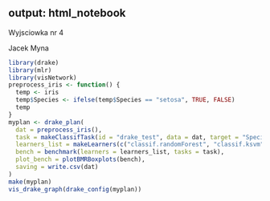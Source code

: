 output: html_notebook
---

Wyjsciowka nr 4

Jacek Myna


```{r}
library(drake)
library(mlr)
library(visNetwork)
preprocess_iris <- function() {
  temp <- iris
  temp$Species <- ifelse(temp$Species == "setosa", TRUE, FALSE)
  temp
}
myplan <- drake_plan(
  dat = preprocess_iris(),
  task = makeClassifTask(id = "drake_test", data = dat, target = "Species"),
  learners_list = makeLearners(c("classif.randomForest", "classif.ksvm", "classif.nnet")),
  bench = benchmark(learners = learners_list, tasks = task),
  plot_bench = plotBMRBoxplots(bench),
  saving = write.csv(dat)
)
make(myplan)
vis_drake_graph(drake_config(myplan))
```